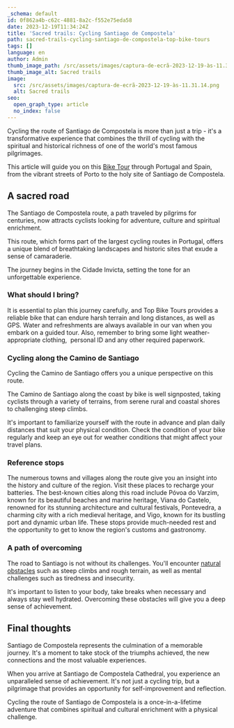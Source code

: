 ```yaml
---
_schema: default
id: 0f862a4b-c62c-4881-8a2c-f552e75eda58
date: 2023-12-19T11:34:24Z
title: 'Sacred trails: Cycling Santiago de Compostela'
path: sacred-trails-cycling-santiago-de-compostela-top-bike-tours
tags: []
language: en
author: Admin
thumb_image_path: /src/assets/images/captura-de-ecrã-2023-12-19-às-11.31.14.png
thumb_image_alt: Sacred trails
image:
  src: /src/assets/images/captura-de-ecrã-2023-12-19-às-11.31.14.png
  alt: Sacred trails
seo:
  open_graph_type: article
  no_index: false
---
```

Cycling the route of Santiago de Compostela is more than just a trip - it's a
transformative experience that combines the thrill of cycling with the spiritual
and historical richness of one of the world's most famous pilgrimages.

This article will guide you on this
[Bike Tour](https://topbiketoursportugal.com/) through Portugal and Spain, from
the vibrant streets of Porto to the holy site of Santiago de Compostela.

## A sacred road

The Santiago de Compostela route, a path traveled by pilgrims for centuries, now
attracts cyclists looking for adventure, culture and spiritual enrichment.

This route, which forms part of the largest cycling routes in Portugal, offers a
unique blend of breathtaking landscapes and historic sites that exude a sense of
camaraderie.

The journey begins in the Cidade Invicta, setting the tone for an unforgettable
experience.

### What should I bring?

It is essential to plan this journey carefully, and Top Bike Tours provides a
reliable bike that can endure harsh terrain and long distances, as well as GPS.
Water and refreshments are always available in our van when you embark on a
guided tour. Also, remember to bring some light weather-appropriate clothing,&nbsp;
personal ID and any other required paperwork.

### Cycling along the Camino de Santiago

Cycling the Camino de Santiago offers you a unique perspective on this route.

The Camino de Santiago along the coast by bike is well signposted, taking
cyclists through a variety of terrains, from serene rural and coastal shores to
challenging steep climbs.

It's important to familiarize yourself with the route in advance and plan daily
distances that suit your physical condition. Check the condition of your bike
regularly and keep an eye out for weather conditions that might affect your
travel plans.

### Reference stops

The numerous towns and villages along the route give you an insight into the
history and culture of the region. Visit these places to recharge your
batteries. The best-known cities along this road include Póvoa do Varzim, known
for its beautiful beaches and marine heritage, Viana do Castelo, renowned for
its stunning architecture and cultural festivals, Pontevedra, a charming city
with a rich medieval heritage, and Vigo, known for its bustling port and dynamic
urban life. These stops provide much-needed rest and the opportunity to get to
know the region's customs and gastronomy.

### A path of overcoming

The road to Santiago is not without its challenges. You'll encounter
[natural obstacles](https://topbiketoursportugal.com/pt/blog/climate-and-geography-in-portugal-for-cycling/)
such as steep climbs and rough terrain, as well as mental challenges such as
tiredness and insecurity.

It's important to listen to your body, take breaks when necessary and always
stay well hydrated. Overcoming these obstacles will give you a deep sense of
achievement.

## Final thoughts

Santiago de Compostela represents the culmination of a memorable journey. It's a
moment to take stock of the triumphs achieved, the new connections and the most
valuable experiences.

When you arrive at Santiago de Compostela Cathedral, you experience an
unparalleled sense of achievement. It's not just a cycling trip, but a
pilgrimage that provides an opportunity for self-improvement and reflection.

Cycling the route of Santiago de Compostela is a once-in-a-lifetime adventure
that combines spiritual and cultural enrichment with a physical challenge.